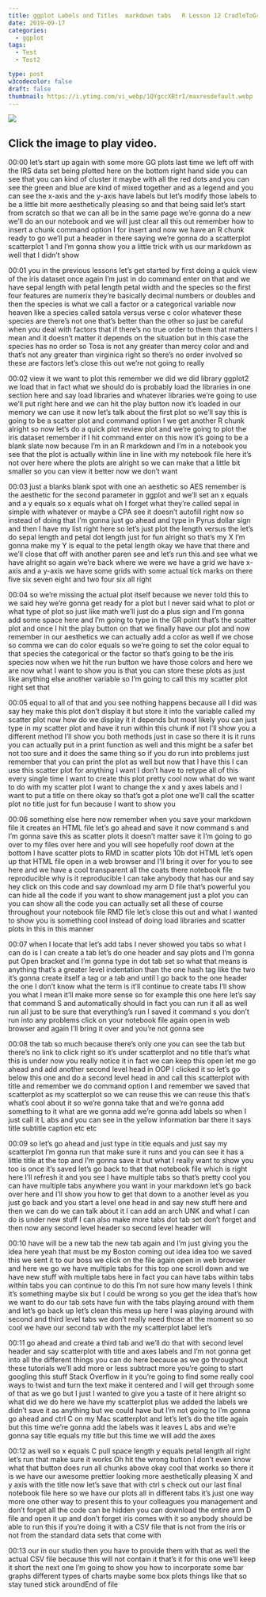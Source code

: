 ```yaml
---
title: ggplot Labels and Titles  markdown tabs   R Lesson 12 CradleToGraveR
date: 2019-09-17
categories:
  - ggplot
tags:
  - Test
  - Test2

type: post
w3codecolor: false
draft: false
thumbnail: https://i.ytimg.com/vi_webp/1QYgccXBtrI/maxresdefault.webp
---
```


<a href="https://www.youtube.com/watch?v=1QYgccXBtrI">
<img src="https://i.ytimg.com/vi_webp/1QYgccXBtrI/maxresdefault.webp">
</a>



## Click the image to play video.



00:00
let's start up again with some more GG plots last time we left off with the IRS
data set being plotted here on the bottom right hand side you can see that
you can kind of cluster it maybe with all the red dots and you can see the
green and blue are kind of mixed together and as a legend and you can see
the x-axis and the y-axis have labels but let's modify those labels to be a
little bit more aesthetically pleasing so and that being said let's start from
scratch so that we can all be in the same page we're gonna do a new we'll do
an our notebook and we will just clear all this out remember how to insert a
chunk command option I for insert and now we have an R chunk ready to go we'll
put a header in there saying we're gonna do a scatterplot scatterplot 1 and I'm
gonna show you a little trick with us our markdown as well that I didn't show

00:01
you in the previous lessons let's get started by first doing a quick view of
the iris dataset once again I'm just in do command enter on that and we have
sepal length with petal length petal width and the species so the first four
features are numerix they're basically decimal numbers or doubles and then the
species is what we call a factor or a categorical variable now heaven like a
species called satola versus verse c color whatever these species are there's
not one that's better than the other so just be careful when you deal with
factors that if there's no true order to them that matters I mean and it doesn't
matter it depends on the situation but in this case the species has no order so
Tosa is not any greater than mercy color and and that's not any greater than
virginica right so there's no order involved so these are factors let's
close this out we're not going to really

00:02
view it we want to plot this remember we did we did library ggplot2
we load that in fact what we should do is probably load the libraries in one
section here and say load libraries and whatever libraries we're going to
use we'll put right here and we can hit the play button now it's loaded in our
memory we can use it now let's talk about the first plot so we'll say this
is going to be a scatter plot and command option I we get another R chunk
alright so now let's do a quick plot review plot and we're going to plot the
iris dataset remember if I hit command enter on this now
it's going to be a blank slate now because I'm in an R markdown and I'm in
a notebook you see that the plot is actually within line in line with my
notebook file here it's not over here where the plots are alright so we can
make that a little bit smaller so you can view it better now we don't want

00:03
just a blanks blank spot with one an aesthetic so AES remember is the
aesthetic for the second parameter in ggplot and we'll set an x equals and a y
equals so x equals what oh I forget what they're called sepal in simple with
whatever or maybe a CPA see it doesn't autofill right now so instead of doing
that I'm gonna just go ahead and type in Pyrus dollar sign and then I have my
list right here so let's just plot the length versus the let's do sepal length
and petal dot length just for fun alright so that's my X I'm gonna make my
Y is equal to the petal length okay we have that there
and we'll close that off with another paren see and let's run this and see
what we have alright so again we're back where we
were we have a grid we have x-axis and a y-axis we have some grids with some
actual tick marks on there five six seven eight and two four six all right

00:04
so we're missing the actual plot itself because we never told this to we said
hey we're gonna get ready for a plot but I never said what to plot or what type
of plot so just like math we'll just do a plus sign and I'm gonna add some space
here and I'm going to type in the GR point that's the scatter plot and once I
hit the play button on that we finally have our plot and now remember in our
aesthetics we can actually add a color as well if we chose so comma we can do
color equals so we're going to set the color equal to
that species the categorical or the factor so that's going to be the iris
species now when we hit the run button we have those colors and here we are now
what I want to show you is that you can store these plots as just like anything
else another variable so I'm going to call this my scatter plot right set that

00:05
equal to all of that and you see nothing happens because all I did was say hey
make this plot don't display it but store it into the variable called my
scatter plot now how do we display it it depends but most likely you can just
type in my scatter plot and have it run within this chunk if not I'll show you a
different method I'll show you both methods just in case so there it is it
runs you can actually put in a print function as well and this might be a
safer bet not too sure and it does the same thing so if you do run into
problems just remember that you can print the plot as well but now that I
have this I can use this scatter plot for anything I want I don't have to
retype all of this every single time I want to create this plot pretty cool now
what do we want to do with my scatter plot I want to change the x and y axes
labels and I want to put a title on there okay so that's got a plot one
we'll call the scatter plot no title just for fun because I want to show you

00:06
something else here now remember when you save your markdown file it creates
an HTML file let's go ahead and save it now command s and I'm gonna save this as
scatter plots it doesn't matter save it I'm going to go over to my files over
here and you will see hopefully roof down at the bottom I have scatter plots
to RMD in scatter plots 10b dot HTML let's open up that HTML file open in a
web browser and I'll bring it over for you to see here and we have a cool
transparent all the coats there notebook
file reproducible why is it reproducible I can take anybody that has our and say
hey click on this code and say download my arm D file
that's powerful you can hide all the code if you want to show management just
a plot you can you can show all the code
you can actually set all these of course throughout your notebook file RMD file
let's close this out and what I wanted to show you is something cool
instead of doing load libraries and scatter plots in this in this manner

00:07
when I locate that let's add tabs I never showed you tabs so what I can do
is I can create a tab let's do one header and say plots and I'm gonna put
Open bracket and I'm gonna type in dot tab set so what that means is anything
that's a greater level indentation than the one hash tag like the two it's gonna
create itself a tag or a tab and until I go back to the one header the one I
don't know what the term is it'll continue to create tabs I'll show
you what I mean it'll make more sense so
for example this one here let's say that command S and automatically should in
fact you can run it all as well run all just to be sure that everything's run I
saved it command s you don't run into any problems click on your notebook file
again open in web browser and again I'll bring it over and you're not gonna see

00:08
the tab so much because there's only one you can see the tab but there's no link
to click right so it's under scatterplot and no title that's what this is under
now you really notice it in fact we can keep this open let me go ahead and add
another second level head in OOP I clicked it so let's go below this one
and do a second level head in and call this scatterplot with title and remember
we do command option I and remember we saved that scatterplot as my scatterplot
so we can reuse this we can reuse this that's what's cool about it so we're
gonna take that and we're gonna add something to it what are we gonna add
we're gonna add labels so when I just call it L abs and you can see in the
yellow information bar there it says title subtitle caption etc etc

00:09
so let's go ahead and just type in title equals and just say my scatterplot I'm
gonna run that make sure it runs and you
can see it has a little title at the top and I'm gonna save it but what I really
want to show you too is once it's saved let's go back to that that notebook file
which is right here I'll refresh it and you see I have
multiple tabs so that's pretty cool you can have multiple tabs anywhere you want
in your markdown let's go back over here and I'll show you how to get that down
to a another level as you just go back and you start a level one head in and
say new stuff here and then we can do we can talk about it I can add an arch UNK
and what I can do is under new stuff I can also make more tabs dot tab set
don't forget and then now any second level header so second level header will

00:10
have will be a new tab the new tab again and I'm just giving you the idea here
yeah that must be my Boston coming out idea idea too we saved this we sent it
to our boss we click on the file again open in web browser and here we go we
have multiple tabs for this top one scroll down and we have new stuff with
multiple tabs here in fact you can have tabs within tabs within tabs you can
continue to do this I'm not sure how many levels I think it's something maybe
six but I could be wrong so you get the idea that's how we want to do our tab
sets have fun with the tabs playing around with them and let's go back up
let's clean this mess up here I was playing around with second and third
level tabs we don't really need those at
the moment so so cool we have our second tab with the my scatterplot label let's

00:11
go ahead and create a third tab and we'll do that with second level header
and say scatterplot with title and axes labels
and I'm not gonna get into all the different things you can do here because
as we go throughout these tutorials we'll add more or less subtract more
you're going to start googling this stuff Stack Overflow in it you're going
to find some really cool ways to twist and turn the text make it centered and I
will get through some of that as we go but I just I wanted to give you a taste
of it here alright so what did we do here we have my scatterplot plus we
added the labels we didn't save it as anything but we could have but I'm not
going to I'm gonna go ahead and ctrl C on my Mac scatterplot and let's let's do
the title again but this time we're gonna add the labels was it leaves L abs
and we're gonna say title equals my title but this time we will add the axes

00:12
as well so x equals C pull space length y equals petal length all right let's
run that make sure it works Oh hit the wrong button I don't even know
what that button does run all chunks above okay
cool that works so there it is we have our awesome prettier looking more
aesthetically pleasing X and y axis with the title now let's save that with ctrl
s check out our last final notebook file here so we have our plots all in
different tabs it's just one way more one other way to present this to your
colleagues you management and don't forget all the code can be hidden you
can download the entire arm D file and open it up and don't forget iris comes
with it so anybody should be able to run this if you're doing it with a CSV file
that is not from the iris or not from the standard data sets that come with

00:13
our in our studio then you have to provide them with that as well the
actual CSV file because this will not contain it that's it for this one we'll
keep it short the next one I'm going to show you how to incorporate some bar
graphs different types of charts maybe some box plots things like that so stay
tuned stick aroundEnd of file

